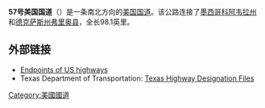 '''57号美国国道'''（{{lang-en|'''U.S. Route 57'''}}）是一条南北方向的[[美国国道|美国国道]]。该公路连接了[[墨西哥|墨西哥]][[科阿韦拉州|科阿韦拉州]]和[[德克萨斯州|德克萨斯州]][[弗里奥县_(德克萨斯州)|弗里奥县]]，全长98.1英里。

== 外部链接 ==
* [https://web.archive.org/web/20141231015550/http://usends.com/50-59/057/057.html Endpoints of US highways]
* Texas Department of Transportation: [http://www.dot.state.tx.us/tpp/hwy/us/us0057.htm Texas Highway Designation Files]{{Wayback|url=http://www.dot.state.tx.us/tpp/hwy/us/us0057.htm |date=20121009084723 }}
{{美国国道}}
[[Category:美國國道|Category:美國國道]]